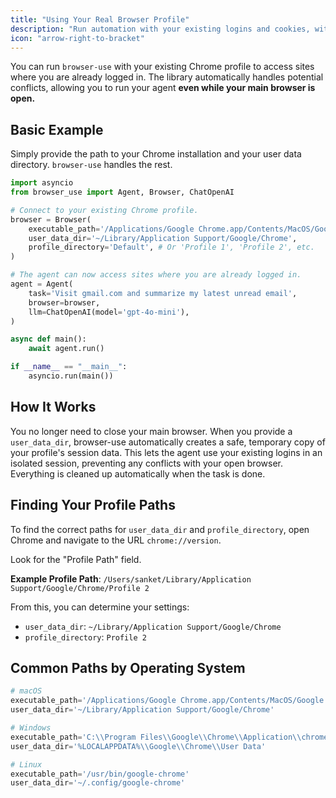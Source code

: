 ```yaml
---
title: "Using Your Real Browser Profile"
description: "Run automation with your existing logins and cookies, without conflicts."
icon: "arrow-right-to-bracket"
---
```


You can run `browser-use` with your existing Chrome profile to access sites where you are already logged in. The library automatically handles potential conflicts, allowing you to run your agent **even while your main browser is open.**

## Basic Example

Simply provide the path to your Chrome installation and your user data directory. `browser-use` handles the rest.

```python
import asyncio
from browser_use import Agent, Browser, ChatOpenAI

# Connect to your existing Chrome profile.
browser = Browser(
    executable_path='/Applications/Google Chrome.app/Contents/MacOS/Google Chrome',
    user_data_dir='~/Library/Application Support/Google/Chrome',
    profile_directory='Default', # Or 'Profile 1', 'Profile 2', etc.
)

# The agent can now access sites where you are already logged in.
agent = Agent(
    task='Visit gmail.com and summarize my latest unread email',
    browser=browser,
    llm=ChatOpenAI(model='gpt-4o-mini'),
)

async def main():
    await agent.run()

if __name__ == "__main__":
    asyncio.run(main())
```

## How It Works

You no longer need to close your main browser. When you provide a `user_data_dir`, browser-use automatically creates a safe, temporary copy of your profile's session data. This lets the agent use your existing logins in an isolated session, preventing any conflicts with your open browser. Everything is cleaned up automatically when the task is done.

## Finding Your Profile Paths

To find the correct paths for `user_data_dir` and `profile_directory`, open Chrome and navigate to the URL `chrome://version`.

Look for the "Profile Path" field.

**Example Profile Path**: `/Users/sanket/Library/Application Support/Google/Chrome/Profile 2`

From this, you can determine your settings:

- `user_data_dir`: `~/Library/Application Support/Google/Chrome`
- `profile_directory`: `Profile 2`

## Common Paths by Operating System

```python
# macOS
executable_path='/Applications/Google Chrome.app/Contents/MacOS/Google Chrome'
user_data_dir='~/Library/Application Support/Google/Chrome'

# Windows
executable_path='C:\\Program Files\\Google\\Chrome\\Application\\chrome.exe'
user_data_dir='%LOCALAPPDATA%\\Google\\Chrome\\User Data'

# Linux
executable_path='/usr/bin/google-chrome'
user_data_dir='~/.config/google-chrome'
```

